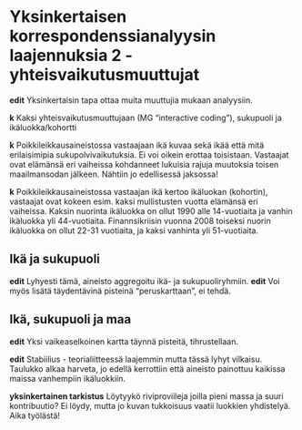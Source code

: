 # Yksinkertaisen korrespondenssianalyysin laajennuksia 2 - yhteisvaikutusmuuttujat

**edit** Yksinkertaisin tapa ottaa muita muuttujia mukaan analyysiin.

**k** Kaksi yhteisvaikutusmuuttujaan (MG "interactive coding"), sukupuoli ja
 ikäluokka/kohortti

**k** Poikkileikkausaineistossa vastaajaan ikä kuvaa sekä ikää että mitä erilaisimipia
sukupolvivaikutuksia. Ei voi oikein erottaa toisistaan. Vastaajat ovat elämänsä eri
vaiheissa kohdanneet lukuisia rajuja muutoksia toisen maailmansodan jälkeen. Nähtiin
jo edellisessä jaksossa!

**k** Poikkileikkausaineistossa vastaajan ikä kertoo ikäluokan (kohortin), vastaajat ovat
kokeen esim. kaksi mullistusten vuotta elämänsä eri vaiheissa. Kaksin nuorinta ikäluokka
on ollut 1990 alle 14-vuotiaita ja vanhin ikäluokka yli 44-vuotiaita. Finannsikriisin
vuonna 2008 toiseksi nuorin ikäluokka on ollut 22-31 vuotiaita, ja kaksi vanhinta
yli 51-vuotiaita.

## Ikä ja sukupuoli

**edit** Lyhyesti tämä, aineisto aggregoitu ikä- ja sukupuoliryhmiin.
**edit** Voi myös lisätä täydentävinä pisteinä "peruskarttaan", ei tehdä.

## Ikä, sukupuoli ja maa

**edit** Yksi vaikeaselkoinen kartta täynnä pisteitä, tihrustellaan.

**edit** Stabiilius - teorialiitteessä laajemmin mutta tässä lyhyt vilkaisu.
Taulukko alkaa harveta, jo edellä kerrottiin että aineisto painottuu kaikissa maissa
vanhempiin ikäluokkiin.

**yksinkertainen tarkistus** Löytyykö riviproviileja joilla pieni massa ja suuri
kontribuutio? Ei löydy, mutta jo kuvan tukkoisuus vaatii luokkien yhdistelyä.
Aika työlästä!
